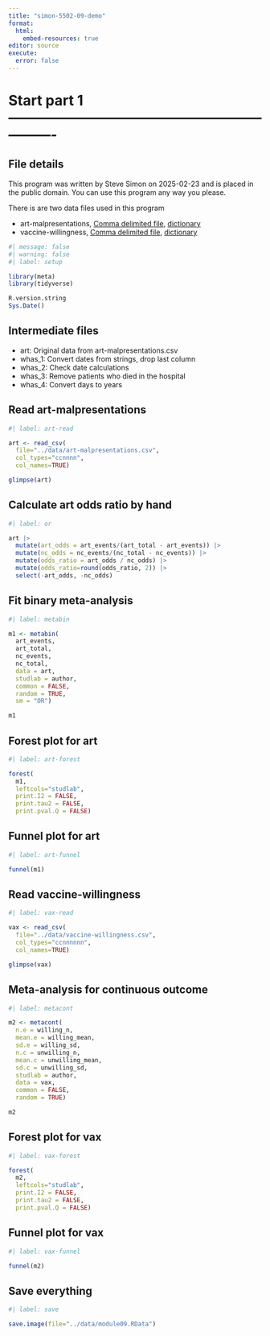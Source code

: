 ```yaml
---
title: "simon-5502-09-demo"
format: 
  html:
    embed-resources: true
editor: source
execute: 
  error: false
---
```


# Start part 1 ----------------------------------------------------------------

## File details

This program was written by Steve Simon on 2025-02-23 and is placed in the public domain. You can use this program any way you please.

There is are two data files used in this program

-   art-malpresentations, [Comma delimited file][ref-art], [dictionary][ref-art-dd]
-   vaccine-willingness,  [Comma delimited file][ref-vax], [dictionary][ref-vax-dd]

[ref-art]: https://github.com/pmean/data/blob/main/files/art-malpresentations.csv
[ref-art-dd]: https://github.com/pmean/data/blob/main/files/art-malpresentations.yaml
[ref-vax]: https://github.com/pmean/data/blob/main/files/vaccine-willingness.csv
[ref-vax-dd]: https://github.com/pmean/data/blob/main/files/vaccine-willingness.yaml

```r
#| message: false
#| warning: false
#| label: setup

library(meta)
library(tidyverse)

R.version.string
Sys.Date()
```

## Intermediate files

-   art: Original data from art-malpresentations.csv
-   whas_1: Convert dates from strings, drop last column
-   whas_2: Check date calculations
-   whas_3: Remove patients who died in the hospital
-   whas_4: Convert days to years

## Read art-malpresentations

```r
#| label: art-read

art <- read_csv(
  file="../data/art-malpresentations.csv",
  col_types="ccnnnn",
  col_names=TRUE)

glimpse(art) 
```

## Calculate art odds ratio by hand

```r
#| label: or

art |>
  mutate(art_odds = art_events/(art_total - art_events)) |>
  mutate(nc_odds = nc_events/(nc_total - nc_events)) |>
  mutate(odds_ratio = art_odds / nc_odds) |>
  mutate(odds_ratio=round(odds_ratio, 2)) |>
  select(-art_odds, -nc_odds)
```

## Fit binary meta-analysis

```r
#| label: metabin

m1 <- metabin(
  art_events,
  art_total,
  nc_events,
  nc_total,
  data = art,
  studlab = author,
  common = FALSE,
  random = TRUE,
  sm = "OR")

m1
```

## Forest plot for art

```r
#| label: art-forest

forest(
  m1, 
  leftcols="studlab",
  print.I2 = FALSE,
  print.tau2 = FALSE,
  print.pval.Q = FALSE)
```

## Funnel plot for art

```r
#| label: art-funnel

funnel(m1)
```

## Read vaccine-willingness

```r
#| label: vax-read

vax <- read_csv(
  file="../data/vaccine-willingness.csv",
  col_types="ccnnnnnn",
  col_names=TRUE)

glimpse(vax) 
```

## Meta-analysis for continuous outcome

```r
#| label: metacont

m2 <- metacont(
  n.e = willing_n,
  mean.e = willing_mean,
  sd.e = willing_sd,
  n.c = unwilling_n,
  mean.c = unwilling_mean,
  sd.c = unwilling_sd,
  studlab = author,
  data = vax,
  common = FALSE,
  random = TRUE)

m2
```

## Forest plot for vax

```r
#| label: vax-forest

forest(
  m2, 
  leftcols="studlab",
  print.I2 = FALSE,
  print.tau2 = FALSE,
  print.pval.Q = FALSE)
```

## Funnel plot for vax

```r
#| label: vax-funnel

funnel(m2)
```



## Save everything

```r
#| label: save

save.image(file="../data/module09.RData")
```
